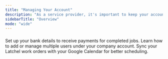 ```yaml
---
title: "Managing Your Account"
description: "As a service provider, it's important to keep your account details up to date. Here, you'll find guides on managing your company info, adding users, setting up payments, and syncing your calendar. "
sidebarTitle: "Overview"
mode: "wide"
---
```


### 

<Card title="Adding Bank Account Information (Service Provider)" icon="money-check-dollar-pen" iconType="duotone" href="/s/topic/0TO5e000000h9wpGAA/How-can-a-Service-Provider-Add-Their-Bank-Account-Information">
  Set up your bank details to receive payments for completed jobs.
</Card>

<CardGroup cols={2}>
  <Card title="Managing Service Provider Users" icon="images-user" iconType="duotone" href="/s/topic/0TO5e000000h9wpGAA/Managing-Service-Provider-Users">
    Learn how to add or manage multiple users under your company account.
  </Card>
  <Card title="Google Calendar Integration (Service Provider)" icon="calendar-day" iconType="duotone" href="/s/topic/0TO5e000000h9wpGAA/Google-Calendar-Integration-Service-Provider">
    Sync your Latchel work orders with your Google Calendar for better scheduling.
  </Card>
</CardGroup>